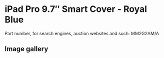 
# iPad Pro 9.7″ Smart Cover - Royal Blue

Part number, for search engines, auction websites and such: MM2G2AM/A

## Image gallery

<div style={{ width: "768px" }}>
  <GalleryComponent
    images={[
      {
        original: "/everysource/MM2G2.png",
        thumbnail: "/everypreview/MM2G2.png",
      },
      {
        original: "/everysource/MM2G2_AV1_GOLD.png",
        thumbnail: "/everypreview/MM2G2_AV1_GOLD.png",
      },
      {
        original: "/everysource/MM2G2_AV1_ROSEGOLD.png",
        thumbnail: "/everypreview/MM2G2_AV1_ROSEGOLD.png",
      },
      {
        original: "/everysource/MM2G2_AV1_SILVER.png",
        thumbnail: "/everypreview/MM2G2_AV1_SILVER.png",
      },
      {
        original: "/everysource/MM2G2_AV1_SPACE_GRAY.png",
        thumbnail: "/everypreview/MM2G2_AV1_SPACE_GRAY.png",
      },
      {
        original: "/everysource/MM2G2_AV2.png",
        thumbnail: "/everypreview/MM2G2_AV2.png",
      },
      {
        original: "/everysource/MM2G2_AV3.png",
        thumbnail: "/everypreview/MM2G2_AV3.png",
      }
    ]}
  />
</div>
